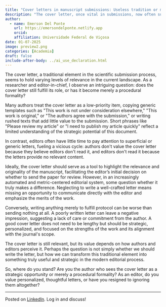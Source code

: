 ```yaml
---
title: "Cover letters in manuscript submissions: Useless tradition or missed opportunity?"
description: "The cover letter, once vital in submissions, now often suffers neglect, with authors providing generic content and editors overlooking it due to lack of relevance. While a strategic, personalized letter can highlight a manuscript's merits and align it with a journal’s scope, its impact depends on both authors and editors valuing its potential as a meaningful tool in the modern editorial process."
author:
  - name: Emerson Del Ponte
    url: https://emersondelponte.netlify.app
    orcid: 
    affiliation: Universidade Federal de Viçosa
date: 01-07-2025
image: preview2.png
categories: [Academia] 
draft: false 
include-after-body: ../ai_use_declaration.html
---
```


The cover letter, a traditional element in the scientific submission process, seems to hold varying levels of relevance in the current landscape. As a researcher and editor-in-chief, I observe an intriguing question: does the cover letter still fulfill its role, or has it become merely a procedural formality?

Many authors treat the cover letter as a low-priority item, copying generic templates such as \"This work is not under consideration elsewhere,\" \"This work is original,\" or \"The authors agree with the submission,\" or writing rushed texts that add little value to the submission. Short phrases like \"Please review my article\" or \"I need to publish my article quickly\" reflect a limited understanding of the strategic potential of this document.

In contrast, editors often have little time to pay attention to superficial or generic letters, fueling a vicious cycle: authors don\'t value the cover letter because they believe editors don\'t read it, and editors don\'t read it because the letters provide no relevant content.

Ideally, the cover letter should serve as a tool to highlight the relevance and originality of the manuscript, facilitating the editor's initial decision on whether to send the paper for review. However, in an increasingly automated and metric-centered editorial system, some question whether it truly makes a difference. Neglecting to write a well-crafted letter means missing an opportunity to communicate directly with the editor and emphasize the merits of the work.

Conversely, writing anything merely to fulfill protocol can be worse than sending nothing at all. A poorly written letter can leave a negative impression, suggesting a lack of care or commitment from the author. A good cover letter does not need to be lengthy but should be strategic, personalized, and focused on the strengths of the work and its alignment with the journal\'s scope.

The cover letter is still relevant, but its value depends on how authors and editors perceive it. Perhaps the question is not simply whether we should write the letter, but how we can transform this traditional element into something truly useful and strategic in the modern editorial process.

So, where do you stand? Are you the author who sees the cover letter as a strategic opportunity or merely a procedural formality? As an editor, do you value personalized, thoughtful letters, or have you resigned to ignoring them altogether?

------------------------------------------------------------------------

Posted on [LinkedIn](https://www.linkedin.com/posts/emerson-m-del-ponte-61678ba1_cover-letters-in-manuscript-submissions-activity-7282481446961766400-kov5?utm_source=share&utm_medium=member_desktop). Log in and discuss!

